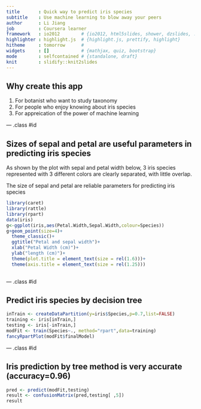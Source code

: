 ```yaml
---
title       : Quick way to predict iris species 
subtitle    : Use machine learning to blow away your peers
author      : Li Jiang
job         : Coursera learner
framework   : io2012        # {io2012, html5slides, shower, dzslides, ...}
highlighter : highlight.js  # {highlight.js, prettify, highlight}
hitheme     : tomorrow      # 
widgets     : []            # {mathjax, quiz, bootstrap}
mode        : selfcontained # {standalone, draft}
knit        : slidify::knit2slides
---
```


## Why create this app

1. For botanist who want to study taxonomy 
2. For people who enjoy knowing about iris species 
3. For appreication of the power of machine learning 

--- .class #id

## Sizes of sepal and petal are useful parameters in predicting iris species

As shown by the plot with sepal and petal width below, 3 iris species represented with 3 different colors are clearly separated, with little overlap.

The size of sepal and petal are reliable parameters for predicting iris species 

```r
library(caret)
library(rattle)
library(rpart)
data(iris)
g<-ggplot(iris,aes(Petal.Width,Sepal.Width,colour=Species))
g+geom_point(size=4)+
  theme_classic()+
  ggtitle("Petal and sepal width")+
  xlab("Petal Width (cm)")+
  ylab("length (cm)")+
  theme(plot.title = element_text(size = rel(1.6)))+
  theme(axis.title = element_text(size = rel(1.25)))
  
```

--- .class #id

## Predict iris species by decision tree
```r
inTrain <- createDataPartition(y=iris$Species,p=0.7,list=FALSE)
training <- iris[inTrain,]
testing <- iris[-inTrain,]
modFit <- train(Species~., method="rpart",data=training)
fancyRpartPlot(modFit$finalModel)
```

--- .class #id

## Iris prediction by tree method is very accurate (accuracy=0.96) 

```r
pred <- predict(modFit,testing)
result <- confusionMatrix(pred,testing[ ,5])
result
```
